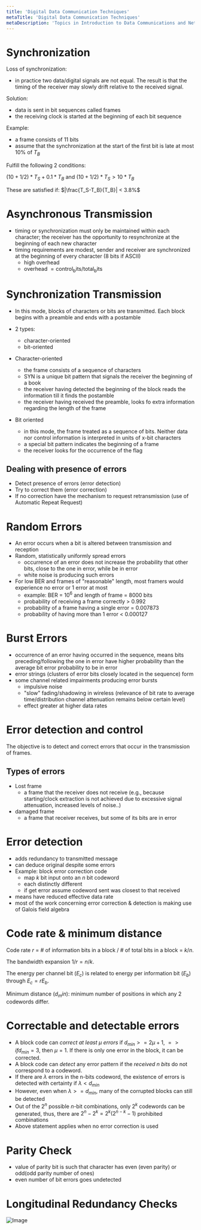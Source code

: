 ```yaml
---
title: 'Digital Data Communication Techniques'
metaTitle: 'Digital Data Communication Techniques'
metaDescription: 'Topics in Introduction to Data Communications and Networking'
---
```


<link
  rel="stylesheet"
  href="https://cdn.jsdelivr.net/npm/katex@0.11.0/dist/katex.min.css"
  integrity="sha384-BdGj8xC2eZkQaxoQ8nSLefg4AV4/AwB3Fj+8SUSo7pnKP6Eoy18liIKTPn9oBYNG"
  crossOrigin="anonymous"
/>

# Synchronization

Loss of synchronization:

- in practice two data/digital signals are not equal. The result is that the timing of the receiver may slowly drift relative to the received signal.

Solution:

- data is sent in bit sequences called frames
- the receiving clock is started at the beginning of each bit sequence

Example:

- a frame consists of 11 bits
- assume that the synchronization at the start of the first bit is late at most 10% of $T_B$

Fulfill the following 2 conditions:

$(10+1/2) * T_S + 0.1 * T_B$ and $(10+1/2) * T_S > 10 * T_B$

These are satisfied if: $|\frac{T_S-T_B}{T_B}| < 3.8%$

# Asynchronous Transmission

- timing or synchronization must only be maintained within each character; the receiver has the opportunity to resynchronize at the beginning of each new character
- timing requirements are modest, sender and receiver are synchronized at the beginning of every character (8 bits if ASCII)
  - high overhead
  - overhead $= \mathrm{control_bits}/\mathrm{total_bits}$

# Synchronization Transmission

- In this mode, blocks of characters or bits are transmitted. Each block begins with a preamble and ends with a postamble
- 2 types:

  - character-oriented
  - bit-oriented

- Character-oriented
  - the frame consists of a sequence of characters
  - SYN is a unique bit pattern that signals the receiver the beginning of a book
  - the receiver having detected the beginning of the block reads the information till it finds the postamble
  - the receiver having received the preamble, looks fo extra information regarding the length of the frame
- Bit oriented
  - in this mode, the frame treated as a sequence of bits. Neither data nor control information is interpreted in units of x-bit characters
  - a special bit pattern indicates the beginning of a frame
  - the receiver looks for the occurrence of the flag

## Dealing with presence of errors

- Detect presence of errors (error detection)
- Try to correct them (error correction)
- If no correction have the mechanism to request retransmission (use of Automatic Repeat Request)

# Random Errors

- An error occurs when a bit is altered between transmission and reception
- Random, statistically uniformly spread errors
  - occurrence of an error does not increase the probability that other bits, close to the one in error, while be in error
  - white noise is producing such errors
- For low BER and frames of "reasonable" length, most framers would experience no error or 1 error at most
  - example: BER = $10^6$ and length of frame = 8000 bits
  - probability of receiving a frame correctly > 0.992
  - probability of a frame having a single error = 0.007873
  - probability of having more than 1 error < 0.000127

# Burst Errors

- occurrence of an error having occurred in the sequence, means bits preceding/following the one in error have higher probability than the average bit error probability to be in error
- error strings (clusters of error bits closely located in the sequence) form
- some channel related impairments producing error bursts
  - impulsive noise
  - "slow" fading/shadowing in wireless (relevance of bit rate to average time/distribution channel attenuation remains below certain level)
  - effect greater at higher data rates

# Error detection and control

The objective is to detect and correct errors that occur in the transmission of frames.

## Types of errors

- Lost frame
  - a frame that the receiver does not receive (e.g., because starting/clock extraction is not achieved due to excessive signal attenuation, increased levels of noise..)
- damaged frame
  - a frame that receiver receives, but some of its bits are in error

# Error detection

- adds redundancy to transmitted message
- can deduce original despite some errors
- Example: block error correction code
  - map $k$ bit input onto an $n$ bit codeword
  - each distinctly different
  - if get error assume codeword sent was closest to that received
- means have reduced effective data rate
- most of the work concerning error correction & detection is making use of Galois field algebra

# Code rate & minimum distance

Code rate $r$ = # of information bits in a block / # of total bits in a block = $k/n$.

The bandwidth expansion $1/r = n/k$.

The energy per channel bit $(E_c)$ is related to energy per information bit ($E_b$) through $E_c = rE_b$.

Minimum distance ($d_min$): minimum number of positions in which any 2 codewords differ.

# Correctable and detectable errors

- A block code can _correct at least $\mu$ errors_ if $d_{min} >= 2\mu +1$, $=> if d_{min}=3$, then $\mu = 1$. If there is only one error in the block, it can be corrected.
- A block code can _detect_ any error pattern if the _received $n$ bits_ do not correspond to a codeword.
- If there are $\lambda$ errors in the n-bits codeword, the existence of errors is detected with certainty if $\lambda < d_{min}$
- However, even when $\lambda >= d_{min}$, many of the corrupted blocks can still be detected
- Out of the $2^n$ possible $n$-bit combinations, only $2^k$ codewords can be generated, thus, there are $2^n-2^k=2^k(2^{n-k}-1)$ prohibited combinations
- Above statement applies when no error correction is used

# Parity Check

- value of parity bit is such that character has even (even parity) or odd(odd parity number of ones)
- even number of bit errors goes undetected

# Longitudinal Redundancy Checks

![Image](https://media.geeksforgeeks.org/wp-content/uploads/20200908121730/burst.png)
